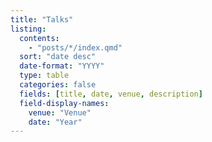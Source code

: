 ```yaml
---
title: "Talks"
listing:
  contents: 
    - "posts/*/index.qmd"
  sort: "date desc"
  date-format: "YYYY"
  type: table
  categories: false
  fields: [title, date, venue, description]
  field-display-names:
    venue: "Venue"
    date: "Year"
---
```


